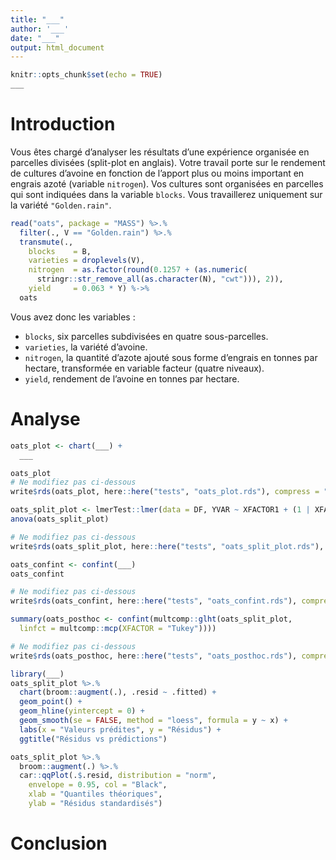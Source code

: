 ```yaml
---
title: "___"
author: '___'
date: "___"
output: html_document
---
```


```r
knitr::opts_chunk$set(echo = TRUE)
___
```

# Introduction

Vous êtes chargé d'analyser les résultats d'une expérience organisée en parcelles divisées (split-plot en anglais). Votre travail porte sur le rendement de cultures d'avoine en fonction de l'apport plus ou moins important en engrais azoté (variable `nitrogen`). Vos cultures sont organisées en parcelles qui sont indiquées dans la variable `blocks`. Vous travaillerez uniquement sur la variété `"Golden.rain"`.

<!--# Le code ci-dessous importe et remanie le tableau de données à utiliser pour vous. -->

```r
read("oats", package = "MASS") %>.%
  filter(., V == "Golden.rain") %>.%
  transmute(., 
    blocks    = B,
    varieties = droplevels(V),
    nitrogen  = as.factor(round(0.1257 + (as.numeric(
      stringr::str_remove_all(as.character(N), "cwt"))), 2)), 
    yield     = 0.063 * Y) %->%
  oats
```

Vous avez donc les variables :

-   `blocks`, six parcelles subdivisées en quatre sous-parcelles.
-   `varieties`, la variété d'avoine.
-   `nitrogen`, la quantité d'azote ajouté sous forme d'engrais en tonnes par hectare, transformée en variable facteur (quatre niveaux).
-   `yield`, rendement de l'avoine en tonnes par hectare.

# Analyse

<!--% Réalisez un premier graphique en nuage de points pour visualiser la variation de rendement en fonction des parcelles et de l'ajout d'azote. Commentez en maximum 2 phrases en dessous (ce graphique est-il le plus adapté ? Pourquoi ?). -->

```r
oats_plot <- chart(___) +
  ___

oats_plot
# Ne modifiez pas ci-dessous
write$rds(oats_plot, here::here("tests", "oats_plot.rds"), compress = "xz")
```

<!--% Complétez l'instruction suivante pour créer un modèle split-plot. Déterminez judicieusement XFACTOR1 et XFACTOR2. Interprétez en maximum 2 phrases le résultat obtenu. -->

```r
oats_split_plot <- lmerTest::lmer(data = DF, YVAR ~ XFACTOR1 + (1 | XFACTOR2))
anova(oats_split_plot)

# Ne modifiez pas ci-dessous
write$rds(oats_split_plot, here::here("tests", "oats_split_plot.rds"), compress = "xz")
```

<!--% Calculez l'intervalle de confiance sur sigma de la variable à effet aléatoire et déterminez s'il convient de rejeter $H_0: sigma = 0$ ou non en une phrase en dessous. -->

```r
oats_confint <- confint(___)
oats_confint

# Ne modifiez pas ci-dessous
write$rds(oats_confint, here::here("tests", "oats_confint.rds"), compress = "xz")
```

<!--% Réalisez le test de comparaison multiple et interprétez le résultat en 3 phrases maximum en dessous. -->

```r
summary(oats_posthoc <- confint(multcomp::glht(oats_split_plot,
  linfct = multcomp::mcp(XFACTOR = "Tukey"))))

# Ne modifiez pas ci-dessous
write$rds(oats_posthoc, here::here("tests", "oats_posthoc.rds"), compress = "xz")
```

<!--% Vérifiez la répartition des résidus avec un graphique des résidus par rapport aux prédictions du modèle et interprétez le résultat en 2 phases maximum. -->

```r
library(___)
oats_split_plot %>.%
  chart(broom::augment(.), .resid ~ .fitted) +
  geom_point() +
  geom_hline(yintercept = 0) +
  geom_smooth(se = FALSE, method = "loess", formula = y ~ x) +
  labs(x = "Valeurs prédites", y = "Résidus") +
  ggtitle("Résidus vs prédictions")
```

<!--% Vérifiez la distribution Normale des résidus et expliquez ce que vous obtenez. -->

```r
oats_split_plot %>.%
  broom::augment(.) %>.%
  car::qqPlot(.$.resid, distribution = "norm",
    envelope = 0.95, col = "Black",
    xlab = "Quantiles théoriques",
    ylab = "Résidus standardisés")
```

# Conclusion

<!--% Terminez par une conclusion générale sur le projet -->
